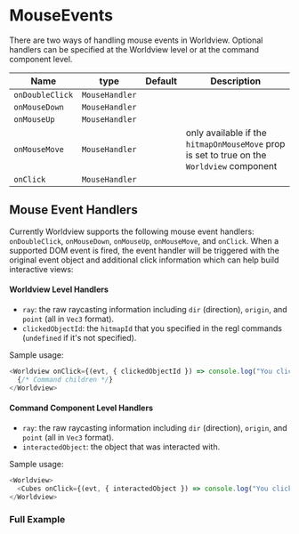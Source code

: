 
# MouseEvents

There are two ways of handling mouse events in Worldview. Optional handlers can be specified at the Worldview level or at the command component level.

| Name            | type           | Default | Description                                                                                |
| --------------- | -------------- | ------- | ------------------------------------------------------------------------------------------ |
| `onDoubleClick` | `MouseHandler` |         |                                                                                            |
| `onMouseDown`   | `MouseHandler` |         |                                                                                            |
| `onMouseUp`     | `MouseHandler` |         |                                                                                            |
| `onMouseMove`   | `MouseHandler` |         | only available if the `hitmapOnMouseMove` prop is set to true on the `Worldview` component |
| `onClick`       | `MouseHandler` |         |                                                                                            |

## Mouse Event Handlers

Currently Worldview supports the following mouse event handlers: `onDoubleClick`, `onMouseDown`, `onMouseUp`, `onMouseMove`, and `onClick`. When a supported DOM event is fired, the event handler will be triggered with the original event object and additional click information which can help build interactive views:

#### Worldview Level Handlers

- `ray`: the raw raycasting information including `dir` (direction), `origin`, and `point` (all in `Vec3` format).
- `clickedObjectId`: the `hitmapId` that you specified in the regl commands (`undefined` if it's not specified).

Sample usage:

```js
<Worldview onClick={(evt, { clickedObjectId }) => console.log("You clicked on", clickedObjectId)}>
  {/* Command children */}
</Worldview>
```

#### Command Component Level Handlers

- `ray`: the raw raycasting information including `dir` (direction), `origin`, and `point` (all in `Vec3` format).
- `interactedObject`: the object that was interacted with.

Sample usage:

```js
<Worldview>
  <Cubes onClick={(evt, { interactedObject }) => console.log("You clicked on", interactedObject)}>{cubes}</Cubes>
</Worldview>
```

### Full Example

<MouseEvents />
